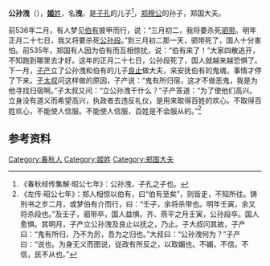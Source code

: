 {{Infobox 先秦人物
|名称= 公孙洩
|图像=
|图说=
|姓=[[姬姓|姬]]
|氏=
|名=洩
|字=
|别名=
|别字=
|谥号=
|时代=春秋时期
|国家=
|身份=郑国大夫
|出生=
|逝世=
|在位=
|父=[[子孔_(郑国)|子孔]]
|母=
|正妻=
|妾=
|子女=[[孔张|孔张]]
|太子=
}}
'''公孙洩'''（{{bd|？||？||}}），[[姬姓|'''姬'''姓]]，名'''洩'''，是[[子孔|子孔]]的儿子<ref>《春秋经传集解·昭公七年》：公孙洩，子孔之子也。</ref>，[[郑穆公|郑穆公]]的孙子，郑国大夫。

前536年二月，有人梦见[[伯有|伯有]]披甲而行，说：“三月初二，我将要杀死[[驷带|驷带]]。明年正月二十七日，我又将要杀死[[公孙段|公孙段]]。”到三月初二那一天，驷带死了，国人十分害怕。前535年，郑国有人因为伯有而互相惊扰，说：“伯有来了！”大家四散逃开，不知跑到哪里去才好。这年的正月二十七日，公孙段死了，国人就越来越恐惧了。下一月，[[子产|子产]]立了公孙洩和伯有的儿子[[良止|良止]]做大夫，来安抚伯有的鬼魂，事情才停了下来。[[子太叔|子太叔]]问这样做的原因，子产说：“鬼有所归宿，这才不做恶鬼，我是为他寻找归宿啊。”子太叔又问：“立公孙洩干什么？”子产答道：“为了使他们高兴。立身没有道义而希望高兴，执政者去违反礼仪，是用来取得百姓的欢心。不取得百姓欢心，不能使人信服。不能使人信服，百姓是不会服从的。”<ref>《左传·昭公七年》：郑人相惊以伯有，曰“伯有至矣”，则皆走，不知所往。铸刑书之岁二月，或梦伯有介而行，曰：“壬子，余将杀带也。明年壬寅，余又将杀段也。”及壬子，驷带卒，国人益惧。齐、燕平之月壬寅，公孙段卒。国人愈惧。其明月，子产立公孙洩及良止以抚之，乃止。子大叔问其故，子产曰：“鬼有所归，乃不为厉，吾为之归也。”大叔曰：“公孙洩何为？”子产曰：“说也。为身无义而图说，従政有所反之，以取媚也。不媚，不信。不信，民不从也。”</ref> 

== 参考资料 ==
{{reflist}}

[[Category:春秋人|Category:春秋人]]
[[Category:姬姓|Category:姬姓]]
[[Category:郑国大夫|Category:郑国大夫]]